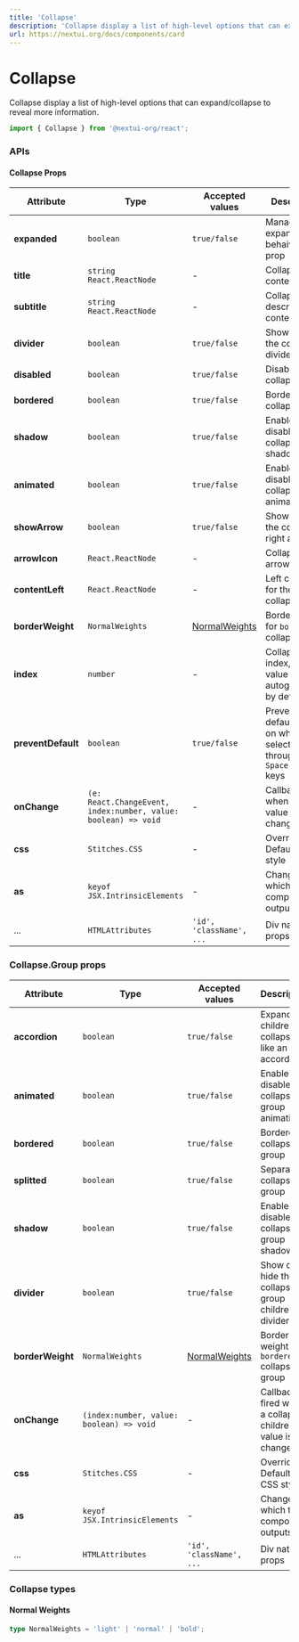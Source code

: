 ```yaml
---
title: 'Collapse'
description: 'Collapse display a list of high-level options that can expand/collapse to reveal more information.'
url: https://nextui.org/docs/components/card
---
```


# Collapse

Collapse display a list of high-level options that can expand/collapse to reveal more information.

```jsx
import { Collapse } from '@nextui-org/react';
```

<CarbonAd />

<Spacer y={2} />

<Playground
  title="Default"
  desc="The `Collapse.Group` behavior is like an accordion by default."
  files={collapseContent.default_collapse}
/>

<Playground
  title="No Accordion"
  desc="You can disable the accordion behavior with the `accordion` property."
  files={collapseContent.accordionDisabled}
/>

<Playground
  title="Initial Expanded"
  desc="You can use the `expanded` property to expand an item."
  files={collapseContent.initialExpand}
/>

<Playground
  title="With subtitle"
  desc="You can add the `subtitle` property to the `Collapse` component to give more details."
  files={collapseContent.withSubtitle}
/>

<Playground
  title="Shadow"
  desc="You can add a shadow effect with the property `shadow`."
  files={collapseContent.shadow}
/>

<Playground
  title="Bordered"
  desc="You can change the full style to a bordered `Collapse` with the `bordered` property."
  files={collapseContent.bordered}
/>

<Playground
  title="Splitted"
  desc="You can change the full style to a separated `Collapse` with the `splitted` property."
  files={collapseContent.splitted}
/>

<Playground
  title="Custom Arrow"
  desc="You can set a custom arrow with the `arrowIcon` property."
  files={collapseContent.customArrow}
/>

<Playground
  title="Content Left"
  desc="You can put any content at the begining of the `Collapse` with the `contentLeft` property."
  files={collapseContent.contentLeft}
/>

<Playground
  title="No Divider"
  desc="You can remove the `Collapse` divider with the `divider` property."
  files={collapseContent.noDivider}
/>

<Playground
  title="Disabled"
  desc="You can disable an specific  `Collapse` item  with the `disabled` property."
  files={collapseContent.disabled}
/>

<Playground
  title="No Animated"
  desc="You can disable the entire animation with the `animated` property."
  files={collapseContent.noAnimated}
/>

<Spacer y={3} />

### APIs

<Spacer y={2} />

#### Collapse Props

| Attribute          | Type                                                           | Accepted values                  | Description                                                               | Default  |
| ------------------ | -------------------------------------------------------------- | -------------------------------- | ------------------------------------------------------------------------- | -------- |
| **expanded**       | `boolean`                                                      | `true/false`                     | Manage the expand behaivor by prop                                        | `false`  |
| **title**          | `string` `React.ReactNode`                                     | -                                | Collapse title content                                                    | -        |
| **subtitle**       | `string` `React.ReactNode`                                     | -                                | Collapse description content                                              | -        |
| **divider**        | `boolean`                                                      | `true/false`                     | Show or hide the collapse divider                                         | `true`   |
| **disabled**       | `boolean`                                                      | `true/false`                     | Disable collapse                                                          | `false`  |
| **bordered**       | `boolean`                                                      | `true/false`                     | Bordered collapse                                                         | `false`  |
| **shadow**         | `boolean`                                                      | `true/false`                     | Enable or disable the collapse shadow                                     | `false`  |
| **animated**       | `boolean`                                                      | `true/false`                     | Enable or disable the collapse animation                                  | `true`   |
| **showArrow**      | `boolean`                                                      | `true/false`                     | Show or hide the collapse right arrow                                     | `true`   |
| **arrowIcon**      | `React.ReactNode`                                              | -                                | Collapse arrow icon                                                       | -        |
| **contentLeft**    | `React.ReactNode`                                              | -                                | Left content for the collapse                                             | -        |
| **borderWeight**   | `NormalWeights`                                                | [NormalWeights](#normal-weights) | Border weight for `bordered` collapse                                     | `light`  |
| **index**          | `number`                                                       | -                                | Collapse's index, this value it's autogenerated by default                | -        |
| **preventDefault** | `boolean`                                                      | `true/false`                     | Prevent default event on when is selected through the `Space, Enter` keys | `true`   |
| **onChange**       | `(e: React.ChangeEvent, index:number, value: boolean) => void` | -                                | Callback fired when the value is changed                                  | -        |
| **css**            | `Stitches.CSS`                                                 | -                                | Override Default CSS style                                                | -        |
| **as**             | `keyof JSX.IntrinsicElements`                                  | -                                | Changes which tag component outputs                                       |`div`     |
| ...                | `HTMLAttributes`                                               | `'id', 'className', ...`         | Div native props                                                          | -        |

<Spacer y={2} />

### Collapse.Group props

| Attribute        | Type                                     | Accepted values                  | Description                                              | Default             |
| ---------------- | ---------------------------------------- | -------------------------------- | -------------------------------------------------------- | ------------------- |
| **accordion**    | `boolean`                                | `true/false`                     | Expand children collapse like an accordion               | `true`              |
| **animated**     | `boolean`                                | `true/false`                     | Enable or disable the collapse group animation           | `true`              |
| **bordered**     | `boolean`                                | `true/false`                     | Bordered collapse group                                  | `false`             |
| **splitted**     | `boolean`                                | `true/false`                     | Separated collapse group                                 | `false`             |
| **shadow**       | `boolean`                                | `true/false`                     | Enable or disable the collapse group shadow              | `false`             |
| **divider**      | `boolean`                                | `true/false`                     | Show or hide the collapse group children divider         | -                   |
| **borderWeight** | `NormalWeights`                          | [NormalWeights](#normal-weights) | Border weight for `bordered` collapse group              | `light`             |
| **onChange**     | `(index:number, value: boolean) => void` | -                                | Callback fired when a collapse children value is changed | -                   |
| **css**          | `Stitches.CSS`                           | -                                | Override Default CSS style                               | -                   |
| **as**           | `keyof JSX.IntrinsicElements`            | -                                | Changes which tag component outputs                      | `div`               |
| ...              | `HTMLAttributes`                         | `'id', 'className', ...`         | Div native props                                         | -                   |

<Spacer y={2} />

### Collapse types

<Spacer y={1} />

#### Normal Weights

```ts
type NormalWeights = 'light' | 'normal' | 'bold';
```
